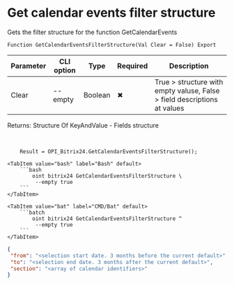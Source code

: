 ﻿---
sidebar_position: 9
description: Get calendar events filter structure and other functions to work with Bitrix24 in the Open Integration Package, a free open-source integration library for 1C:Enterprise 8, OneScript and CLI
keywords: [1C, 1С, 1С:Enterprise, 1С:Enterprise 8.3, API, Integration, Services, Exchange, OneScript, CLI, Bitrix24]
---


# Get calendar events filter structure
 Gets the filter structure for the function GetCalendarEvents



`Function GetCalendarEventsFilterStructure(Val Clear = False) Export`

  | Parameter | CLI option | Type | Required | Description |
  |-|-|-|-|-|
  | Clear | --empty | Boolean | &#x2716; | True > structure with empty valuse, False > field descriptions at values |

  
  Returns:  Structure Of KeyAndValue - Fields structure

<br/>




```bsl title="1C:Enterprise/OneScript code example"
    Result = OPI_Bitrix24.GetCalendarEventsFilterStructure();
```
 

 <Tabs>
  
    <TabItem value="bash" label="Bash" default>
        ```bash
            oint bitrix24 GetCalendarEventsFilterStructure \
             --empty true
        ```
    </TabItem>
  
    <TabItem value="bat" label="CMD/Bat" default>
        ```batch
            oint bitrix24 GetCalendarEventsFilterStructure ^
             --empty true
        ```
    </TabItem>
</Tabs>


```json title="Result"
{
 "from": "<selection start date. 3 months before the current default>",
 "to": "<selection end date. 3 months after the current default>",
 "section": "<array of calendar identifiers>"
}
```
